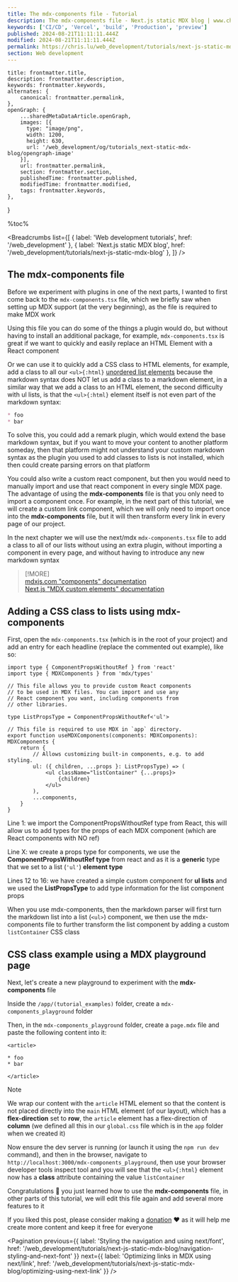 ```yaml
---
title: The mdx-components file - Tutorial
description: The mdx-components file - Next.js static MDX blog | www.chris.lu Web development tutorials
keywords: ['CI/CD', 'Vercel', 'build', 'Production', 'preview']
published: 2024-08-21T11:11:11.444Z
modified: 2024-08-21T11:11:11.444Z
permalink: https://chris.lu/web_development/tutorials/next-js-static-mdx-blog/mdx-components-file
section: Web development
---
```



    title: frontmatter.title,
    description: frontmatter.description,
    keywords: frontmatter.keywords,
    alternates: {
        canonical: frontmatter.permalink,
    },
    openGraph: {
        ...sharedMetaDataArticle.openGraph,
        images: [{
          type: "image/png",
          width: 1200,
          height: 630,
          url: '/web_development/og/tutorials_next-static-mdx-blog/opengraph-image'
        }],
        url: frontmatter.permalink,
        section: frontmatter.section,
        publishedTime: frontmatter.published,
        modifiedTime: frontmatter.modified,
        tags: frontmatter.keywords,
    },
}

%toc%

<article>

<Breadcrumbs list={[
    { label: 'Web development tutorials', href: '/web_development' },
    { label: 'Next.js static MDX blog', href: '/web_development/tutorials/next-js-static-mdx-blog' },
]} />

# The mdx-components file

Before we experiment with plugins in one of the next parts, I wanted to first come back to the `mdx-components.tsx` file, which we briefly saw when setting up MDX support (at the very beginning), as the file is required to make MDX work

Using this file you can do some of the things a plugin would do, but without having to install an additional package, for example, `mdx-components.tsx` is great if we want to quickly and easily replace an HTML Element with a React component

Or we can use it to quickly add a CSS class to HTML elements, for example, add a class to all our `<ul>{:html}` [unordered list elements](https://developer.mozilla.org/en-US/docs/Web/HTML/Element/ul) because the markdown syntax does NOT let us add a class to a markdown element, in a similar way that we add a class to an HTML element, the second difficulty with ul lists, is that the `<ul>{:html}` element itself is not even part of the markdown syntax:

```md
* foo
* bar
```

To solve this, you could add a remark plugin, which would extend the base markdown syntax, but if you want to move your content to another platform someday, then that platform might not understand your custom markdown syntax as the plugin you used to add classes to lists is not installed, which then could create parsing errors on that platform

You could also write a custom react component, but then you would need to manually import and use that react component in every single MDX page. The advantage of using the **mdx-components** file is that you only need to import a component once. For example, in the next part of this tutorial, we will create a custom link component, which we will only need to import once into the **mdx-components** file, but it will then transform every link in every page of our project.

In the next chapter we will use the next/mdx `mdx-components.tsx` file to add a class to all of our lists without using an extra plugin, without importing a component in every page, and without having to introduce any new markdown syntax

> [!MORE]  
> [mdxjs.com "components" documentation](https://mdxjs.com/table-of-components/)  
> [Next.js "MDX custom elements" documentation](https://nextjs.org/docs/app/building-your-application/configuring/mdx#custom-elements)  

## Adding a CSS class to lists using mdx-components

First, open the `mdx-components.tsx` (which is in the root of your project) and add an entry for each headline (replace the commented out example), like so:

```tsx title="mdx-components.tsx" showLineNumbers {12-16}
import type { ComponentPropsWithoutRef } from 'react'
import type { MDXComponents } from 'mdx/types'

// This file allows you to provide custom React components
// to be used in MDX files. You can import and use any
// React component you want, including components from
// other libraries.

type ListPropsType = ComponentPropsWithoutRef<'ul'>

// This file is required to use MDX in `app` directory.
export function useMDXComponents(components: MDXComponents): MDXComponents {
    return {
        // Allows customizing built-in components, e.g. to add styling.
        ul: ({ children, ...props }: ListPropsType) => (
            <ul className="listContainer" {...props}>
                {children}
            </ul>
        ),
        ...components,
    }
}
```

Line 1: we import the ComponentPropsWithoutRef type from React, this will allow us to add types for the props of each MDX component (which are React components with NO ref)

Line X: we create a props type for components, we use the **ComponentPropsWithoutRef type** from react and as it is a **generic** type that we set to a list (`'ul'`) **element type**

Lines 12 to 16: we have created a simple custom component for **ul lists** and we used the **ListPropsType** to add type information for the list component props

When you use mdx-components, then the markdown parser will first turn the markdown list into a list (`<ul>`) component, we then use the mdx-components file to further transform the list component by adding a custom `listContainer` CSS class

## CSS class example using a MDX playground page

Next, let's create a new playground to experiment with the **mdx-components** file

Inside the `/app/(tutorial_examples)` folder, create a `mdx-components_playground` folder

Then, in the `mdx-components_playground` folder, create a `page.mdx` file and paste the following content into it:

```mdx title="/app/(tutorial_examples)/mdx-components_playground/page.mdx"
<article>

* foo
* bar

</article>

```

> [!NOTE]  
> We wrap our content with the `article` HTML element so that the content is not placed directly into the `main` HTML element (of our layout), which has a **flex-direction** set to **row**, the `article` element has a flex-direction of **column** (we defined all this in our `global.css` file which is in the `app` folder when we created it)  

Now ensure the dev server is running (or launch it using the `npm run dev` command), and then in the browser, navigate to `http://localhost:3000/mdx-components_playground`, then use your browser developer tools inspect tool and you will see that the `<ul>{:html}` element now has a **class** attribute containing the value `listContainer`

Congratulations 🎉 you just learned how to use the **mdx-components** file, in other parts of this tutorial, we will edit this file again and add several more features to it

If you liked this post, please consider making a [donation](https://buymeacoffee.com/chriswwweb) ❤️ as it will help me create more content and keep it free for everyone

<Pagination
    previous={{ label: 'Styling the navigation and using next/font', href: '/web_development/tutorials/next-js-static-mdx-blog/navigation-styling-and-next-font' }}
    next={{ label: 'Optimizing links in MDX using next/link', href: '/web_development/tutorials/next-js-static-mdx-blog/optimizing-using-next-link' }}
/>

</article>
